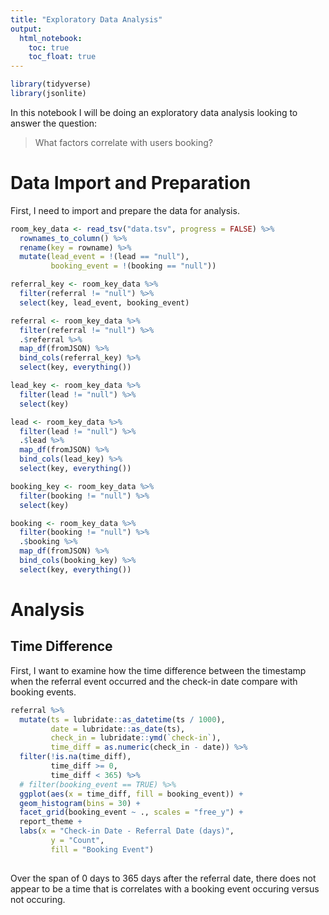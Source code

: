 ```yaml
---
title: "Exploratory Data Analysis"
output: 
  html_notebook:
    toc: true
    toc_float: true
---
```


```r
library(tidyverse)
library(jsonlite)
```

In this notebook I will be doing an exploratory data analysis looking to answer 
the question: 

> What factors correlate with users booking?

# Data Import and Preparation

First, I need to import and prepare the data for analysis.

```r
room_key_data <- read_tsv("data.tsv", progress = FALSE) %>% 
  rownames_to_column() %>% 
  rename(key = rowname) %>% 
  mutate(lead_event = !(lead == "null"), 
         booking_event = !(booking == "null"))
```

```r
referral_key <- room_key_data %>% 
  filter(referral != "null") %>% 
  select(key, lead_event, booking_event)

referral <- room_key_data %>% 
  filter(referral != "null") %>%
  .$referral %>% 
  map_df(fromJSON) %>% 
  bind_cols(referral_key) %>% 
  select(key, everything())
```

```r
lead_key <- room_key_data %>% 
  filter(lead != "null") %>% 
  select(key)

lead <- room_key_data %>% 
  filter(lead != "null") %>%
  .$lead %>% 
  map_df(fromJSON) %>% 
  bind_cols(lead_key) %>% 
  select(key, everything())
```

```r
booking_key <- room_key_data %>% 
  filter(booking != "null") %>% 
  select(key)

booking <- room_key_data %>% 
  filter(booking != "null") %>%
  .$booking %>%  
  map_df(fromJSON) %>% 
  bind_cols(booking_key) %>% 
  select(key, everything())
```

# Analysis

## Time Difference

First, I want to examine how the time difference between the timestamp when the 
referral event occurred and the check-in date compare with booking events.

```r
referral %>% 
  mutate(ts = lubridate::as_datetime(ts / 1000), 
         date = lubridate::as_date(ts), 
         check_in = lubridate::ymd(`check-in`), 
         time_diff = as.numeric(check_in - date)) %>% 
  filter(!is.na(time_diff), 
         time_diff >= 0, 
         time_diff < 365) %>% 
  # filter(booking_event == TRUE) %>% 
  ggplot(aes(x = time_diff, fill = booking_event)) +
  geom_histogram(bins = 30) + 
  facet_grid(booking_event ~ ., scales = "free_y") +
  report_theme +
  labs(x = "Check-in Date - Referral Date (days)", 
         y = "Count", 
         fill = "Booking Event")
  
```

Over the span of 0 days to 365 days after the referral date, there does not 
appear to be a time that is correlates with a booking event occuring versus 
not occuring.
